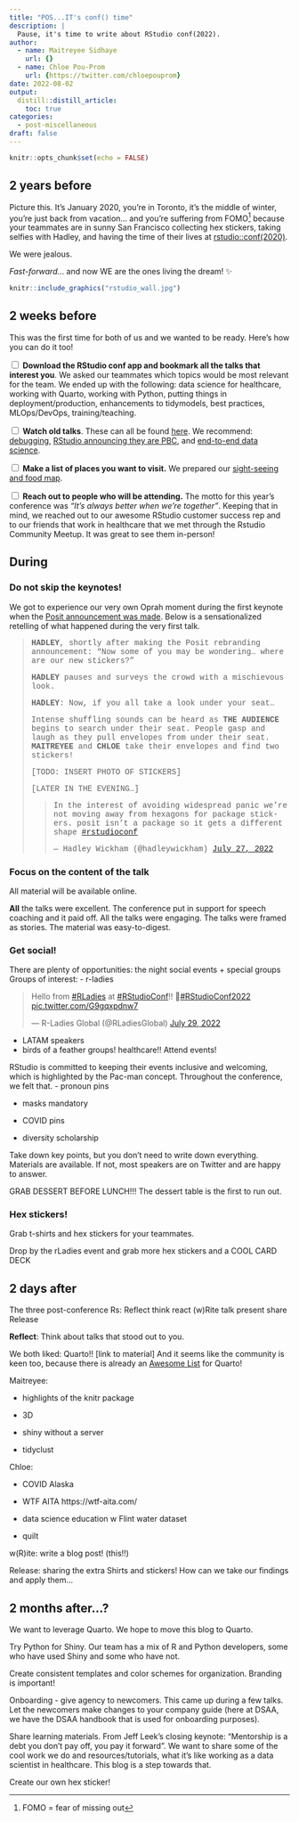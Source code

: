 ```yaml
---
title: "POS...IT's conf() time"
description: |
  Pause, it's time to write about RStudio conf(2022).
author:
  - name: Maitreyee Sidhaye 
    url: {}
  - name: Chloe Pou-Prom
    url: {https://twitter.com/chloepouprom}
date: 2022-08-02
output:
  distill::distill_article:
    toc: true
categories:
  - post-miscellaneous
draft: false
---
```



```r
knitr::opts_chunk$set(echo = FALSE)
```

## 2 years before

Picture this. It's January 2020, you're in Toronto, it's the middle of winter, you're just back from vacation... and you're suffering from FOMO^[FOMO = fear of missing out] because your teammates are in sunny San Francisco collecting hex stickers, taking selfies with Hadley, and having the time of their lives at [rstudio::conf(2020)](https://www.rstudio.com/resources/rstudioconf-2020/).

We were jealous.

_Fast-forward_... and now WE are the ones living the dream! ✨

```r
knitr::include_graphics("rstudio_wall.jpg")
```



## 2 weeks before

This was the first time for both of us and we wanted to be ready. Here's how you can do it too!

<input type="checkbox" unchecked>  **Download the RStudio conf app and bookmark all the talks that interest you**. We asked our teammates which topics would be most relevant for the team. We ended up with the following: data science for healthcare, working with Quarto, working with Python, putting things in deployment/production, enhancements to tidymodels, best practices, MLOps/DevOps, training/teaching.</input>

<input type="checkbox" unchecked> **Watch old talks**. These can all be found [here](). We recommend: [debugging](), [RStudio announcing they are PBC](), and [end-to-end data science](https://www.rstudio.com/resources/rstudioconf-2020/deploying-end-to-end-data-science-with-shiny-plumber-and-pins/).</input>


<input type="checkbox" unchecked>  **Make a list of places you want to visit.** We prepared our [sight-seeing and food map](). </input>

<input type="checkbox" unchecked>  **Reach out to people who will be attending.** The motto for this year's conference was _"It’s always better when we’re together"_. Keeping that in mind, we reached out to our awesome RStudio customer success rep and to our friends that work in healthcare that we met through the Rstudio Community Meetup. It was great to see them in-person!</input>

## During

### Do not skip the keynotes!

We got to experience our very own Oprah moment during the first keynote when the [Posit announcement was made](). Below is a sensationalized retelling of what happened during the very first talk.

<div style="font-family: 'Courier New';"><blockquote>**HADLEY**, shortly after making the Posit rebranding announcement: "Now some of you may be wondering... where are our new stickers?"

**HADLEY** pauses and surveys the crowd with a mischievous look.

**HADLEY**: Now, if you all take a look under your seat...

Intense shuffling sounds can be heard as **THE AUDIENCE** begins to search under their seat. People gasp and laugh as they pull envelopes from under their seat. **MAITREYEE** and **CHLOE** take their envelopes and find two stickers!

[TODO: INSERT PHOTO OF STICKERS]

[LATER IN THE EVENING...]

<blockquote class="twitter-tweet"><p lang="en" dir="ltr">In the interest of avoiding widespread panic we’re not moving away from hexagons for package stickers. posit isn’t a package so it gets a different shape <a href="https://twitter.com/hashtag/rstudioconf?src=hash&amp;ref_src=twsrc%5Etfw">#rstudioconf</a></p>&mdash; Hadley Wickham (@hadleywickham) <a href="https://twitter.com/hadleywickham/status/1552290395454951424?ref_src=twsrc%5Etfw">July 27, 2022</a></blockquote> <script async src="https://platform.twitter.com/widgets.js" charset="utf-8"></script></blockquote></div>

### Focus on the content of the talk

All material will be available online.

**All** the talks were excellent. The conference put in support for speech coaching and it paid off. All the talks were engaging. The talks were framed as stories. The material was easy-to-digest. 




### Get social! 

There are plenty of opportunities: the night social events + special groups
Groups of interest:
- r-ladies 

<blockquote class="twitter-tweet"><p lang="en" dir="ltr">Hello from <a href="https://twitter.com/hashtag/RLadies?src=hash&amp;ref_src=twsrc%5Etfw">#RLadies</a> at <a href="https://twitter.com/hashtag/RStudioConf?src=hash&amp;ref_src=twsrc%5Etfw">#RStudioConf</a>!! 👋<a href="https://twitter.com/hashtag/RStudioConf2022?src=hash&amp;ref_src=twsrc%5Etfw">#RStudioConf2022</a> <a href="https://t.co/G9gqxpdnw7">pic.twitter.com/G9gqxpdnw7</a></p>&mdash; R-Ladies Global (@RLadiesGlobal) <a href="https://twitter.com/RLadiesGlobal/status/1553030919828766728?ref_src=twsrc%5Etfw">July 29, 2022</a></blockquote> <script async src="https://platform.twitter.com/widgets.js" charset="utf-8"></script>

- LATAM speakers
- birds of a feather groups! healthcare!!
Attend events!

RStudio is committed to keeping their events inclusive and welcoming, which is highlighted by the Pac-man concept. Throughout the conference, we felt that.
- pronoun pins

- masks mandatory

- COVID pins

- diversity scholarship

Take down key points, but you don't need to write down everything. Materials are available. If not, most speakers are on Twitter and are happy to answer.

GRAB DESSERT BEFORE LUNCH!!! The dessert table is the first to run out.

### Hex stickers!

Grab t-shirts and hex stickers for your teammates.

Drop by the rLadies event and grab more hex stickers and a COOL CARD DECK

## 2 days after

The three post-conference Rs: 
Reflect think react
(w)Rite talk present 
share Release

**Reflect**: Think about talks that stood out to you.

We both liked: Quarto!! [link to material] And it seems like the community is keen too, because there is already an [Awesome List]() for Quarto!

Maitreyee:

- highlights of the knitr package

- 3D

- shiny without a server

- tidyclust 

Chloe:

- COVID Alaska

- WTF AITA https://wtf-aita.com/

- data science education w Flint water dataset

- quilt

w(R)ite: write a blog post! (this!!)

Release:
sharing the extra Shirts and stickers!
How can we take our findings and apply them...


## 2 months after...?

We want to leverage Quarto. We hope to move this blog to Quarto.

Try Python for Shiny. Our team has a mix of R and Python developers, some who have used Shiny and some who have not.

Create consistent templates and color schemes for organization. Branding is important!

Onboarding - give agency to newcomers. This came up during a few talks. Let the newcomers make changes to your company guide (here at DSAA, we have the DSAA handbook that is used for onboarding purposes). 

Share learning materials. From Jeff Leek's closing keynote: "Mentorship is a debt you don't pay off, you pay it forward". We want to share some of the cool work we do and resources/tutorials, what it's like working as a data scientist in healthcare. This blog is a step towards that.

Create our own hex sticker!